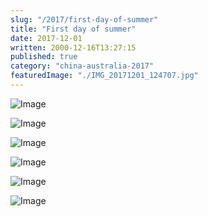 ```yaml
---
slug: "/2017/first-day-of-summer"
title: "First day of summer"
date: 2017-12-01
written: 2000-12-16T13:27:15
published: true
category: "china-australia-2017"
featuredImage: "./IMG_20171201_124707.jpg"
---
```


![Image](IMG_20171201_095551.jpg)

![Image](IMG_20171201_095740.jpg)

![Image](IMG_20171201_124707.jpg)

![Image](IMG_20171201_130208.jpg)

![Image](IMG_20171201_132459.jpg)

![Image](IMG_20171201_213300.jpg)
